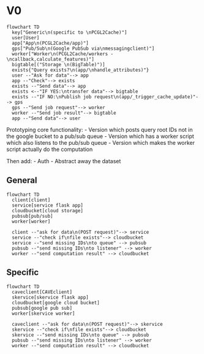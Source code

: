 
# V0
```mermaid
flowchart TD
  key["Generic\n(specific to \nPCGL2Cache)"]
  user[User]
  app["App\n(PCGL2Cache/app)"]
  gps["Pub/Sub\n(Google PubSub via\nmessagingclient)"]
  worker["Worker\n(PCGL2Cache/workers - \ncallback,calculate_features)"]
  bigtable[("Storage \n(BigTable)")]
  exists{"Query exists?\n(app/\nhandle_attributes)"}
  user --"Ask for data"--> app
  app --"Check"--> exists
  exists --"Send data"--> app
  exists <--"IF YES:\ntransfer data"--> bigtable
  exists --"IF NO:\nPublish job request\n(app/_trigger_cache_update)"--> gps
  gps --"Send job request"--> worker
  worker --"Send job result"--> bigtable
  app --"Send data"--> user
```



Prototyping core functionality:
- Version which posts query root IDs not in the google bucket to a pub/sub queue
- Version which has a worker script which also listens to the pub/sub queue 
- Version which makes the worker script actually do the computation

Then add: 
- Auth
- Abstract away the dataset

## General
```mermaid
flowchart TD
  client[client]
  service[service flask app]
  cloudbucket[cloud storage]
  pubsub[pub/sub]
  worker[worker]

  client --"ask for data\n(POST request)"--> service
  service --"check if\nfile exists"--> cloudbucket
  service --"send missing IDs\nto queue" --> pubsub
  pubsub --"send missing IDs\nto listener" --> worker 
  worker --"send computation result" --> cloudbucket
```

## Specific
```mermaid
flowchart TD
  caveclient[CAVEclient]
  skervice[skervice flask app]
  cloudbucket[google cloud bucket]
  pubsub[google pub sub]
  worker[skervice worker]

  caveclient --"ask for data\n(POST request)"--> skervice
  skervice --"check if\nfile exists"--> cloudbucket
  skervice --"send missing IDs\nto queue" --> pubsub
  pubsub --"send missing IDs\nto listener" --> worker 
  worker --"send computation result" --> cloudbucket
```

